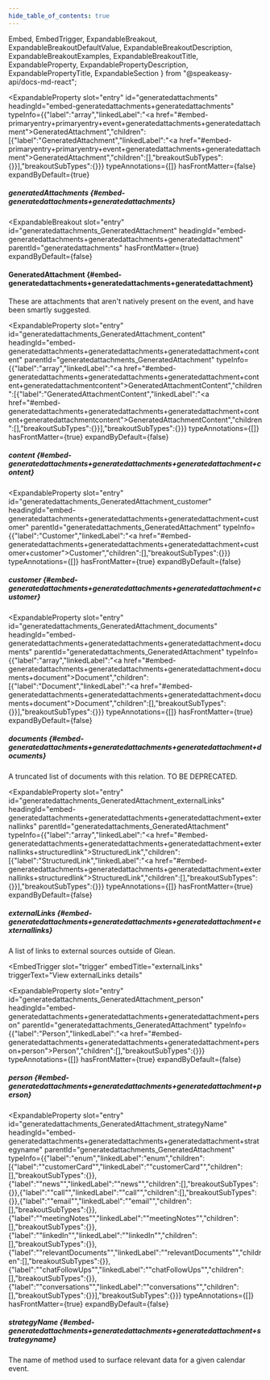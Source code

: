 ```yaml
---
hide_table_of_contents: true
---
```

  Embed,
  EmbedTrigger,
  ExpandableBreakout,
  ExpandableBreakoutDefaultValue,
  ExpandableBreakoutDescription,
  ExpandableBreakoutExamples,
  ExpandableBreakoutTitle,
  ExpandableProperty,
  ExpandablePropertyDescription,
  ExpandablePropertyTitle,
  ExpandableSection
} from "@speakeasy-api/docs-md-react";

<ExpandableSection>

<ExpandableProperty
  slot="entry"
  id="generatedattachments"
  headingId="embed-generatedattachments+generatedattachments"
  typeInfo={{"label":"array","linkedLabel":"<a href=\"#embed-primaryentry+primaryentry+event+generatedattachments+generatedattachment\">GeneratedAttachment</a>","children":[{"label":"GeneratedAttachment","linkedLabel":"<a href=\"#embed-primaryentry+primaryentry+event+generatedattachments+generatedattachment\">GeneratedAttachment</a>","children":[],"breakoutSubTypes":{}}],"breakoutSubTypes":{}}}
  typeAnnotations={[]}
  hasFrontMatter={false}
  expandByDefault={true}
>

<ExpandablePropertyTitle slot="title">

##### generatedAttachments \{#embed-generatedattachments+generatedattachments\}

</ExpandablePropertyTitle>

</ExpandableProperty>

<ExpandableBreakout
  slot="entry"
  id="generatedattachments_GeneratedAttachment"
  headingId="embed-generatedattachments+generatedattachments+generatedattachment"
  parentId="generatedattachments"
  hasFrontMatter={true}
  expandByDefault={false}
>

<ExpandableBreakoutTitle slot="title">

#### GeneratedAttachment \{#embed-generatedattachments+generatedattachments+generatedattachment\}

</ExpandableBreakoutTitle>

<ExpandableBreakoutDescription slot="description">

These are attachments that aren't natively present on the event, and have been smartly suggested.

</ExpandableBreakoutDescription>

<ExpandableBreakoutExamples slot="examples">

</ExpandableBreakoutExamples>

<ExpandableBreakoutDefaultValue slot="defaultValue">

</ExpandableBreakoutDefaultValue>

</ExpandableBreakout>

<ExpandableProperty
  slot="entry"
  id="generatedattachments_GeneratedAttachment_content"
  headingId="embed-generatedattachments+generatedattachments+generatedattachment+content"
  parentId="generatedattachments_GeneratedAttachment"
  typeInfo={{"label":"array","linkedLabel":"<a href=\"#embed-generatedattachments+generatedattachments+generatedattachment+content+generatedattachmentcontent\">GeneratedAttachmentContent</a>","children":[{"label":"GeneratedAttachmentContent","linkedLabel":"<a href=\"#embed-generatedattachments+generatedattachments+generatedattachment+content+generatedattachmentcontent\">GeneratedAttachmentContent</a>","children":[],"breakoutSubTypes":{}}],"breakoutSubTypes":{}}}
  typeAnnotations={[]}
  hasFrontMatter={true}
  expandByDefault={false}
>

<ExpandablePropertyTitle slot="title">

##### content \{#embed-generatedattachments+generatedattachments+generatedattachment+content\}

</ExpandablePropertyTitle>

<Embed slot="embed">

<EmbedTrigger slot="trigger" embedTitle="content" triggerText="View content details">

<Embedcontent />

</EmbedTrigger>

</Embed>

</ExpandableProperty>

<ExpandableProperty
  slot="entry"
  id="generatedattachments_GeneratedAttachment_customer"
  headingId="embed-generatedattachments+generatedattachments+generatedattachment+customer"
  parentId="generatedattachments_GeneratedAttachment"
  typeInfo={{"label":"Customer","linkedLabel":"<a href=\"#embed-generatedattachments+generatedattachments+generatedattachment+customer+customer\">Customer</a>","children":[],"breakoutSubTypes":{}}}
  typeAnnotations={[]}
  hasFrontMatter={true}
  expandByDefault={false}
>

<ExpandablePropertyTitle slot="title">

##### customer \{#embed-generatedattachments+generatedattachments+generatedattachment+customer\}

</ExpandablePropertyTitle>

<Embed slot="embed">

<EmbedTrigger slot="trigger" embedTitle="customer" triggerText="View customer details">

<Embedcustomer />

</EmbedTrigger>

</Embed>

</ExpandableProperty>

<ExpandableProperty
  slot="entry"
  id="generatedattachments_GeneratedAttachment_documents"
  headingId="embed-generatedattachments+generatedattachments+generatedattachment+documents"
  parentId="generatedattachments_GeneratedAttachment"
  typeInfo={{"label":"array","linkedLabel":"<a href=\"#embed-generatedattachments+generatedattachments+generatedattachment+documents+document\">Document</a>","children":[{"label":"Document","linkedLabel":"<a href=\"#embed-generatedattachments+generatedattachments+generatedattachment+documents+document\">Document</a>","children":[],"breakoutSubTypes":{}}],"breakoutSubTypes":{}}}
  typeAnnotations={[]}
  hasFrontMatter={true}
  expandByDefault={false}
>

<ExpandablePropertyTitle slot="title">

##### documents \{#embed-generatedattachments+generatedattachments+generatedattachment+documents\}

</ExpandablePropertyTitle>

<ExpandablePropertyDescription slot="description">

A truncated list of documents with this relation. TO BE DEPRECATED.

</ExpandablePropertyDescription>

<Embed slot="embed">

<EmbedTrigger slot="trigger" embedTitle="documents" triggerText="View documents details">

<Embeddocuments />

</EmbedTrigger>

</Embed>

</ExpandableProperty>

<ExpandableProperty
  slot="entry"
  id="generatedattachments_GeneratedAttachment_externalLinks"
  headingId="embed-generatedattachments+generatedattachments+generatedattachment+externallinks"
  parentId="generatedattachments_GeneratedAttachment"
  typeInfo={{"label":"array","linkedLabel":"<a href=\"#embed-generatedattachments+generatedattachments+generatedattachment+externallinks+structuredlink\">StructuredLink</a>","children":[{"label":"StructuredLink","linkedLabel":"<a href=\"#embed-generatedattachments+generatedattachments+generatedattachment+externallinks+structuredlink\">StructuredLink</a>","children":[],"breakoutSubTypes":{}}],"breakoutSubTypes":{}}}
  typeAnnotations={[]}
  hasFrontMatter={true}
  expandByDefault={false}
>

<ExpandablePropertyTitle slot="title">

##### externalLinks \{#embed-generatedattachments+generatedattachments+generatedattachment+externallinks\}

</ExpandablePropertyTitle>

<ExpandablePropertyDescription slot="description">

A list of links to external sources outside of Glean.

</ExpandablePropertyDescription>

<Embed slot="embed">

<EmbedTrigger
  slot="trigger"
  embedTitle="externalLinks"
  triggerText="View externalLinks details"
>

<Embedexternallinks />

</EmbedTrigger>

</Embed>

</ExpandableProperty>

<ExpandableProperty
  slot="entry"
  id="generatedattachments_GeneratedAttachment_person"
  headingId="embed-generatedattachments+generatedattachments+generatedattachment+person"
  parentId="generatedattachments_GeneratedAttachment"
  typeInfo={{"label":"Person","linkedLabel":"<a href=\"#embed-generatedattachments+generatedattachments+generatedattachment+person+person\">Person</a>","children":[],"breakoutSubTypes":{}}}
  typeAnnotations={[]}
  hasFrontMatter={true}
  expandByDefault={false}
>

<ExpandablePropertyTitle slot="title">

##### person \{#embed-generatedattachments+generatedattachments+generatedattachment+person\}

</ExpandablePropertyTitle>

<Embed slot="embed">

<EmbedTrigger slot="trigger" embedTitle="person" triggerText="View person details">

<Embedperson />

</EmbedTrigger>

</Embed>

</ExpandableProperty>

<ExpandableProperty
  slot="entry"
  id="generatedattachments_GeneratedAttachment_strategyName"
  headingId="embed-generatedattachments+generatedattachments+generatedattachment+strategyname"
  parentId="generatedattachments_GeneratedAttachment"
  typeInfo={{"label":"enum","linkedLabel":"enum","children":[{"label":"\"customerCard\"","linkedLabel":"\"customerCard\"","children":[],"breakoutSubTypes":{}},{"label":"\"news\"","linkedLabel":"\"news\"","children":[],"breakoutSubTypes":{}},{"label":"\"call\"","linkedLabel":"\"call\"","children":[],"breakoutSubTypes":{}},{"label":"\"email\"","linkedLabel":"\"email\"","children":[],"breakoutSubTypes":{}},{"label":"\"meetingNotes\"","linkedLabel":"\"meetingNotes\"","children":[],"breakoutSubTypes":{}},{"label":"\"linkedIn\"","linkedLabel":"\"linkedIn\"","children":[],"breakoutSubTypes":{}},{"label":"\"relevantDocuments\"","linkedLabel":"\"relevantDocuments\"","children":[],"breakoutSubTypes":{}},{"label":"\"chatFollowUps\"","linkedLabel":"\"chatFollowUps\"","children":[],"breakoutSubTypes":{}},{"label":"\"conversations\"","linkedLabel":"\"conversations\"","children":[],"breakoutSubTypes":{}}],"breakoutSubTypes":{}}}
  typeAnnotations={[]}
  hasFrontMatter={true}
  expandByDefault={false}
>

<ExpandablePropertyTitle slot="title">

##### strategyName \{#embed-generatedattachments+generatedattachments+generatedattachment+strategyname\}

</ExpandablePropertyTitle>

<ExpandablePropertyDescription slot="description">

The name of method used to surface relevant data for a given calendar event.

</ExpandablePropertyDescription>

</ExpandableProperty>

</ExpandableSection>